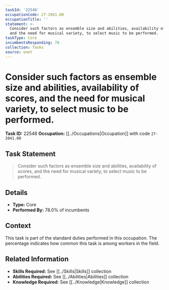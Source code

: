 ```yaml
---
taskId: '22548'
occupationCode: 27-2041.00
occupationTitle: ''
statement: >-
  Consider such factors as ensemble size and abilities, availability of scores,
  and the need for musical variety, to select music to be performed.
taskType: Core
incumbentsResponding: 78
collection: Tasks
source: onet
---
```

# Consider such factors as ensemble size and abilities, availability of scores, and the need for musical variety, to select music to be performed.

**Task ID:** 22548
**Occupation:** [[../Occupations|Occupation]] with code `27-2041.00`

## Task Statement

> Consider such factors as ensemble size and abilities, availability of scores, and the need for musical variety, to select music to be performed.

## Details

- **Type:** Core
- **Performed By:** 78.0% of incumbents

## Context

This task is part of the standard duties performed in this occupation. The percentage indicates how common this task is among workers in the field.

## Related Information

- **Skills Required:** See [[../Skills|Skills]] collection
- **Abilities Required:** See [[../Abilities|Abilities]] collection
- **Knowledge Required:** See [[../Knowledge|Knowledge]] collection
